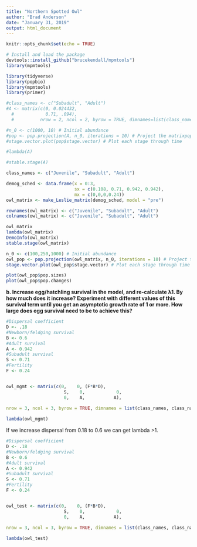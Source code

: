 ```yaml
---
title: "Northern Spotted Owl"
author: "Brad Anderson"
date: "January 31, 2019"
output: html_document
---
```


```r
knitr::opts_chunk$set(echo = TRUE)
```

```r
# Install and load the package
devtools::install_github("brucekendall/mpmtools")
library(mpmtools)

library(tidyverse)
library(popbio)
library(mpmtools)
library(primer)
```

```r

#class_names <- c("Subadult", "Adult")
#A <- matrix(c(0, 0.024432,
  #            0.71, .094),
  #          nrow = 2, ncol = 2, byrow = TRUE, dimnames=list(class_names, class_names))

#n_0 <- c(1000, 10) # Initial abundance
#pop <- pop.projection(A, n_0, iterations = 10) # Project the matrixpop
#stage.vector.plot(pop$stage.vector) # Plot each stage through time

#lambda(A)

#stable.stage(A)
```

```r
class_names <- c("Juvenile", "Subadult", "Adult")

demog_sched <- data.frame(x = 0:3,
                          sx = c(0.108, 0.71, 0.942, 0.942),
                          mx = c(0,0,0,0.24))
owl_matrix <- make_Leslie_matrix(demog_sched, model = "pre")

rownames(owl_matrix) <- c("Juvenile", "Subadult", "Adult")
colnames(owl_matrix) <- c("Juvenile", "Subadult", "Adult")

owl_matrix
lambda(owl_matrix)
DemoInfo(owl_matrix)
stable.stage(owl_matrix)
```

```r
n_0 <- c(100,250,1000) # Initial abundance
owl_pop <- pop.projection(owl_matrix, n_0, iterations = 10) # Project the matrixpop
stage.vector.plot(owl_pop$stage.vector) # Plot each stage through time
```

```r

plot(owl_pop$pop.sizes)
plot(owl_pop$pop.changes)

```

**b.	Increase egg/hatchling survival in the model, and re-calculate λ1. By how much does it increase? Experiment with different values of this survival term until you get an asymptotic growth rate of 1 or more. How large does egg survival need to be to achieve this? **


```r

#Dispersal coefficient
D <- .18
#Newborn/feldging survival
B <- 0.6
#Adult survival
A <- 0.942
#Subadult survival
S <- 0.71
#Fertility 
F <- 0.24


owl_mgmt <- matrix(c(0,    0, (F*B*D),
                      S,    0,            0,
                      0,    A,           A),
                    
nrow = 3, ncol = 3, byrow = TRUE, dimnames = list(class_names, class_names))

lambda(owl_mgmt)

```

If we increase dispersal from 0.18 to 0.6 we can get lambda >1.

```r

#Dispersal coefficient
D <- .18
#Newborn/feldging survival
B <- 0.6
#Adult survival
A <- 0.942
#Subadult survival
S <- 0.71
#Fertility 
F <- 0.24


owl_test <- matrix(c(0,    0, (F*B*D),
                      S,    0,            0,
                      0,    A,           A),
                    
nrow = 3, ncol = 3, byrow = TRUE, dimnames = list(class_names, class_names))

lambda(owl_test)

```